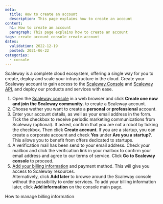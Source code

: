 ```yaml
---
meta:
  title: How to create an account
  description: This page explains how to create an account
content:
  h1: How to create an account
  paragraph: This page explains how to create an account
tags: create account console create-account 
dates:
  validation: 2022-12-19
  posted: 2021-06-22
categories:
  - console
---
```


Scaleway is a complete cloud ecosystem, offering a single way for you to create, deploy and scale your infrastructure in the cloud. Create your Scaleway account to gain access to the [Scaleway Console](/console/my-account/concepts/#console) and [Scaleway API](https://www.scaleway.com/en/developers/api/), and deploy our products and services with ease.

1. Open the [Scaleway console](https://console.scaleway.com/) in a web browser and click **Create one now and join the Scaleway community.** to create a Scaleway account.
2. Choose wether you want to create a **personal** or **professional** account.
3. Enter your account details, as well as your email address in the form. Tick the checkbox to receive periodic marketing communications from Scaleway (optional). If asked, confirm that you are not a robot by ticking the checkbox. Then click **Create account**.
    <Message type="note">
      If you are a startup, you can create a corporate account and check **Yes** under **Are you a startup?**. This allows you to benefit from offers dedicated to startups.
    </Message>
4. A verification mail has been send to your email address. Check your mailbox and click the verification link in your mailbox to confirm your email address and agree to our terms of service. Click **Go to Scaleway console** to proceed.
5. [Add your billing information](/console/my-account/how-to/manage-billing-information/#how-to-add-a-payment-method) and payment method. This will give you access to Scaleway resources.<br />
    Alternatively, click **Add later** to browse around the Scaleway console without the possibility to order services. To add your billing information later, click **Add information** on the console main page.

<Navigation title="See Also">
  <NextButton to="/console/my-account/how-to/manage-billing-information">How to manage billing information</NextButton>
</Navigation>
